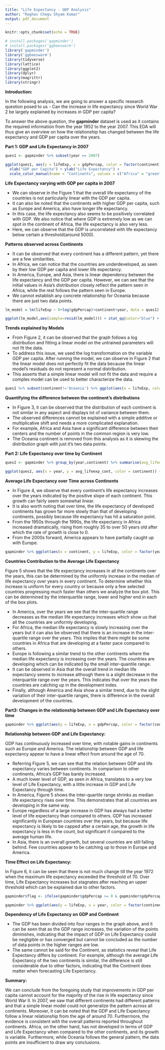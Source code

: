 ```yaml
---
title: "Life Expectancy - GDP Analysis"
author: "Raghav Chegu Shyam Kumar"
output: pdf_document
---
```



```r
knitr::opts_chunk$set(echo = TRUE)
```

```r
# install.packages('gapminder')
# install.packages('ggbeeswarm')
library('gapminder')
library('ggbeeswarm')
library(tidyverse)
library(lattice)
library(ggplot2)
library(dplyr)
library(magrittr)
library(stringr)
```


**Introduction:**

In the following analysis, we are going to answer a specific research question posed to us - Can the increase in life expectancy since World War 2 be largely explained by increases in GDP per capita?

To answer the above question, the **gapminder** dataset is used as it contains the required information from the year 1952 to the year 2007. This EDA will thus give an overview on how the relationship has changed between the life expectancy and GDP per capita over the years.



**Part 1: GDP and Life Expectancy in 2007**

```r
ques1 <- gapminder %>% subset(year == 2007)

ggplot(ques1, aes(y = lifeExp, x = gdpPercap, color = factor(continent))) + geom_point() + 
  xlab("GDP per Capita") + ylab("Life Expectancy") + 
  scale_color_manual(name = "Continents", values = c("Africa" = "green", "Americas" = "orange", "Asia" = "red", "Europe" = "blue", "Oceania" = "black"))

```

**Life Expectancy varying with GDP per capita in 2007**

* We can observe in the Figure 1 that the overall life expectancy of the countries is not particularly linear with the GDP per capita. 
* It can also be noted that the continents with higher GDP per capita, such as Europe and America, also have longer life expectancy. 
* In this case, the life expectancy also seems to be positively correlated with GDP. We also notice that where GDP is extremely low as we can spot in the continent of Africa, the life expectancy is also very less. 
* Here, we can observe that the GDP is uncorrelated with life expectancy below certain a threshold(around 5000).


**Patterns observed across Continents**

* It can be observed that every continent has a different pattern, yet there are a few similarities.
* In Africa, we can notice that the countries are underdeveloped, as seen by their low GDP per capita and lower life expectancy.
* In America, Europe, and Asia, there is linear dependency between the life expectancy and the GDP per capita. However, we can see that the initial values in Asia's distribution closely reflect the pattern seen in Africa, while the rest follows the pattern seen in Europe. 
* We cannot establish any concrete relationship for Oceania because there are just two data points.


```r

lm_model = lm(lifeExp ~ 0+log(gdpPercap)+continent+year, data = ques1)

ggplot(lm_model,aes(sample=resid(lm_model))) + stat_qq(color="blue") + geom_qq_line(color='red') + xlab("Theoretical Quantiles") + ylab("Residuals")
```


**Trends explained by Models**

* From Figure 2, it can be observed that the graph follows a log distribution and fitting a linear model on the untrained parameters will not fit the data.
* To address this issue, we used the log transformation on the variable GDP per capita. After running the model, we can observe in Figure 2 that the linear model does not perfectly fit the data because the linear model's residuals do not represent a normal distribution. 
* This asserts that a simple linear model will not fit the data and require a complex model can be used to better characterize the data.


```r

ques1 %>% subset(continent!='Oceania') %>% ggplot(aes(x = lifeExp, color = factor(continent))) + geom_density() + xlab("GDP per capita") + ylab("Life Expectancy") + scale_color_manual(name = "Continents", values = c("Africa" = "green", "Americas" = "orange", "Asia" = "red", "Europe" = "blue"))

```


**Quantifying the difference between the continent's distributions**

* In Figure 3, it can be observed that the distribution of each continent is not similar in any aspect and displays lot of variance between them. 
* The observed differences cannot be explained with a simple additive or multiplicative shift and needs a more complicated explanation. 
* For example, Africa and Asia have a significant difference between their centers and the number of points in the common region is very low. 
* The Oceania continent is removed from this analysis as it is skewing the distribution graph with just it's two data points.  



**Part 2: Life Expectancy over time by Continent**

```r
ques2 <- gapminder %>% group_by(year,continent) %>% summarise(avg_lifeexp_cont = mean(lifeExp), .groups = 'drop')

ggplot(ques2, aes(x = year, y = avg_lifeexp_cont, color = continent)) + geom_line() + geom_point() + xlab("Year") + ylab("Life Expectancy") + scale_color_manual(name = "Continents", values = c("Africa" = "green", "Americas" = "orange", "Asia" = "red", "Europe" = "blue", "Oceania" = "black"))
```


**Average Life Expectancy over Time across Continents**

* In Figure 4, we observe that every continent's life expectancy increases over the years indicated by the positive slope of each continent. This growth can fairly seem somewhat linear. 
* It is also worth noting that over time, the life expectancy of developed continents has grown far more slowly than that of developing continents, possibly because life expectancy has hit a saturation point. 
* From the 1950s through the 1990s, the life expectancy in Africa increased dramatically, rising from roughly 35 to over 50 years old after which the rate of growth is close to 0.
* From the 2000s forward, America appears to have partially caught up with Europe.


```r
gapminder %>% ggplot(aes(x = continent, y = lifeExp, color = factor(year))) + geom_boxplot() + xlab("Continent") + ylab("Life Expectancy") 
```


**Countries Contribution to the Average Life Expectancy**

Figure 5 shows that the life expectancy increases in all the continents over the years, this can be determined by the uniformly increase in the median of life expectancy over years in every continent. 
To determine whether this increase is uniform for every country or because only a few selected countries progressing much faster than others we analyze the box plot. This can be determined by the interquartile range, lower and higher end in each of the box plots. 


* In America, over the years we see that the inter-quartile range decreases as the median life expectancy increases which show us that all the countries are uniformly developing. 
* For Africa, the median life expectancy is slowly increasing over the years but it can also be observed that there is an increase in the inter-quartile range over the years. This implies that there might be some countries in Africa that are developing at a faster pace compared to others. 
* Europe is following a similar trend to the other continents where the median life expectancy is increasing over the years. The countries are developing which can be indicated by the small inter-quantile range.
* It can be observed in Asia that the overall trend in median life expectancy seems to increase although there is a slight decrease in the interquartile range over the years. This indicates that over the years the countries are catching up in the development index. 
* Finally, although America and Asia show a similar trend, due to the slight variation of their inter-quartile ranges, there is difference in the overall development of the countries. 



**Part3: Changes in the relationship between GDP and Life Expectancy over time**

```r
gapminder %>% ggplot(aes(y = lifeExp, x = gdpPercap, color = factor(continent))) + geom_point() + facet_wrap(~year, scales = 'free') + xlab("GDP per Capita") + ylab("Life Expectancy") + scale_color_manual(name = "Continents", values = c("Africa" = "green", "Americas" = "orange", "Asia" = "red", "Europe" = "blue", "Oceania" = "black"))
```


**Relationship between GDP and Life Expectancy:**

GDP has continuously increased over time, with notable gains in continents such as Europe and America. The relationship between GDP and life expectancy appear to have a linear effect from around the age of 70.

* Referring Figure 5, we can see that the relation between GDP and life expectancy varies between continents. In comparison to other continents, Africa's GDP has barely increased. 
* A much lower level of GDP, as seen in Africa, translates to a very low level of Life Expectancy, with a little increase in GDP and Life Expectancy through time.
* In America, Figure 5 shows the inter-quartile range shrinks as median life expectancy rises over time. This demonstrates that all countries are developing in the same way. 
* Europe regardless of a large increase in GDP has always had a better level of life expectancy than compared to others. GDP has increased significantly in European countries over the years, but because life expectancy is likely to be capped after a certain age, the growth in life expectancy is less in the count, but significant if compared to the average human life.
* In Asia, there is an overall growth, but several countries are still falling behind. Few countries appear to be catching up to those in Europe and America.



**Time Effect on Life Expectancy:**

In Figure 6, it can be seen that there is not much change till the year 1972 when the maximum life expectancy exceeded the threshold of 70. Over time, Life Expectancy increases but stagnates after reaching an upper threshold which can be explained due to other factors.



```r
gapminder$flag <- ifelse(gapminder$gdpPercap >= 0 & gapminder$gdpPercap <= 10000, '1-10000', ifelse(gapminder$gdpPercap > 10000 & gapminder$gdpPercap <= 20000, '10001-20000', ifelse(gapminder$gdpPercap > 20000 & gapminder$gdpPercap <= 30000, '20001-30000', '30000+')))

gapminder %>% ggplot(aes(y = lifeExp, x = year, color = factor(continent))) + geom_point() + facet_wrap(~flag) + xlab("Year") + ylab("Life Expectancy") + scale_color_manual(name = "Continents", values = c("Africa" = "green", "Americas" = "orange", "Asia" = "red", "Europe" = "blue", "Oceania" = "black"))
```

**Dependency of Life Expectancy on GDP and Continent**

* The GDP has been divided into four ranges in the graph above, and it can be seen that as the GDP range increases, the variation of the points diminishes, indicating that the impact of GDP on Life Expectancy could be negligible or has converged but cannot be concluded as the number of data points in the higher ranges are low.
* The same cannot be said for the Continent, as statistics reveal that Life Expectancy differs by continent. For example, although the average Life Expectancy of the two continents is similar, the difference is still considerable due to other factors, indicating that the Continent does matter when forecasting Life Expectancy.

\newpage


**Summary:**

We can conclude from the foregoing study that improvements in GDP per capita cannot account for the majority of the rise in life expectancy since World War II. In 2007, we saw that different continents had different patterns and that a simple linear model could not generalize the pattern across all continents. Moreover, it can be noted that the GDP and Life Expectancy follow a linear relationship from the age of around 70. Furthermore, the evidence is consistent with the overall patterns reported throughout continents. Africa, on the other hand, has not developed in terms of GDP and Life Expectancy when compared to the other continents, and its growth is variable. Furthermore, while Oceania follows the general pattern, the data points are insufficient to draw any conclusions.

